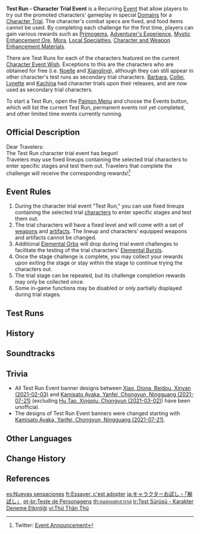 {{Terminology Infobox
|title = Test Run — Character Trial Event
|image = Icon Test Run.png
|type  = Recurring Events
}}
'''Test Run - Character Trial Event''' is a Recurring [[Event]] that allow players to try out the promoted characters' gameplay in special [[Domains]] for a [[Character Trial]]. The character's combat specs are fixed, and food items cannot be used. By completing each challenge for the first time, players can gain various rewards such as [[Primogem]]s, [[Adventurer's Experience]], [[Mystic Enhancement Ore]], [[Mora]], [[Local Specialties]], [[Character and Weapon Enhancement Material]]s.

There are Test Runs for each of the characters featured on the current [[Character Event Wish]]. Exceptions to this are the characters who are obtained for free (i.e. [[Noelle]] and [[Xiangling]]), although they can still appear in other character's test runs as secondary trial characters. [[Barbara]], [[Collei]], [[Lynette]] and [[Kachina]] had character trials upon their releases, and are now used as secondary trial characters.

To start a Test Run, open the [[Paimon Menu]] and choose the Events button, which will list the current Test Run, permanent events not yet completed, and other limited time events currently running.

==Official Description==
Dear Travelers:<br>The Test Run character trial event has begun!<br>Travelers may use fixed lineups containing the selected trial characters to enter specific stages and test them out. Travelers that complete the challenge will receive the corresponding rewards!<ref>Twitter: [https://twitter.com/GenshinImpact/status/1310564920484917249 Event Announcement]</ref>

==Event Rules==
# During the character trial event "Test Run," you can use fixed lineups containing the selected trial [[characters]] to enter specific stages and test them out.
# The trial characters will have a fixed level and will come with a set of [[weapons]] and [[artifacts]]. The lineup and characters' equipped weapons and artifacts cannot be changed.
# Additional [[Elemental Orb]]s will drop during trial event challenges to facilitate the testing of the trial characters' [[Elemental Burst]]s.
# Once the stage challenge is complete, you may collect your rewards upon exiting the stage or stay within the stage to continue trying the characters out.
# The trial stage can be repeated, but its challenge completion rewards may only be collected once.
# Some in-game functions may be disabled or only partially displayed during trial stages.

==Test Runs==
{{Current Event}}

==History==
{{Event History Table}}

==Soundtracks==
{{Soundtracks by Category Table|type=eventgameplay}}

==Trivia==
* All Test Run Event banner designs between [[Test Run - Character Trial Event/2021-02-03|Xiao, Diona, Beidou, Xinyan (2021-02-03)]] and [[Test Run - Character Trial Event/2021-07-21|Kamisato Ayaka, Yanfei, Chongyun, Ningguang (2021-07-21)]] (excluding [[Test Run - Character Trial Event/2021-03-02|Hu Tao, Xingqiu, Chongyun (2021-03-02)]]) have been unofficial.
* The designs of Test Run Event banners were changed starting with [[Test Run - Character Trial Event/2021-07-21|Kamisato Ayaka, Yanfei, Chongyun, Ningguang (2021-07-21)]].

==Other Languages==
{{Other Languages
|en      = Test Run
|zhs     = 且试身手
|zhs_rm  = Qiě Shì Shēnshǒu
|zht     = 且試身手
|zht_rm  = Qiě Shì Shēnshǒu
|zh_tl   = Brief Skill Test
|ja      = 腕試し
|ja_rm   = Udedameshi
|ja_tl   = Test of Skill
|ko      = 솜씨 시험
|ko_tl   = Ability Test
|es      = Nuevas sensaciones
|es_tl   = New Sensations
|fr      = Essayer, c'est adopter
|fr_tl   = To Try, Is to Adopt
|ru      = Тестовый забег
|ru_tl   = Test Heat
|th      = ทดสอบพรสวรรค์
|th_rm   = 
|th_tl   = 
|vi      = Thử {{tt|Thân Thủ|身手}}
|vi_tl   = Skill Test
|de      = Probelauf
|de_tl   = Test Run
|id      = Coba Karakter
|id_tl   = Try the Character
|pt      = Teste de Personagens
|pt_tl   = 
|tr      = Test Sürüşü
|tr_tl   = Test Drive
|it      = Prova personaggi
|it_tl   = Try Characters
}}

==Change History==
{{Change History|1.0}}

==References==
{{Reflist}}

[[es:Nuevas sensaciones]]
[[fr:Essayer, c'est adopter]]
[[ja:キャラクターお試し・「腕試し」]]
[[pt-br:Teste de Personagens]]
[[th:ทดสอบพรสวรรค์]]
[[tr:Test Sürüşü - Karakter Deneme Etkinliği]]
[[vi:Thử Thân Thủ]]
